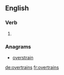 ==English==

===Verb===
{{head|en|verb form}}

# {{en-third-person singular of|overtrain}}

===Anagrams===
* [[overstrain#English|overstrain]]

[[de:overtrains]]
[[fr:overtrains]]